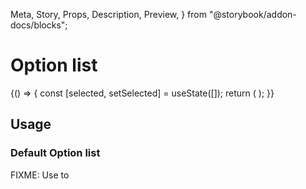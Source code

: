   Meta,
  Story,
  Props,
  Description,
  Preview,
} from "@storybook/addon-docs/blocks";

<Meta
  title="Components | Lists and tables / Option list"
  component={OptionList}
/>

# Option list

<Description of={OptionList} />

<Preview withToolbar>
  <Story name="Example">
    {() => {
      const [selected, setSelected] = useState([]);
      return (
        <OptionList
          options={[
            { label: "Small", value: "s" },
            { label: "Medium", value: "m" },
            { label: "Large", value: "l", disabled: true },
          ]}
          selected={selected}
          onChange={setSelected}
          allowMultiple
          title="T-shirt sizes"
        />
      );
    }}
  </Story>
</Preview>

<Props of={OptionList} />

## Usage

### Default Option list

FIXME: Use to
